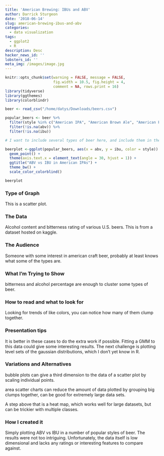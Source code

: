 ```yaml
---
title: 'American Brewing: IBUs and ABV'
author: Darrick Sturgeon
date: '2018-06-14'
slug: american-brewing-ibus-and-abv
categories:
  - data visualization
tags:
  - ggplot2
  - R
description: Desc
hacker_news_id: ''
lobsters_id: ''
meta_img: /images/image.jpg
---
```


```r
knitr::opts_chunk$set(warning = FALSE, message = FALSE, 
                      fig.width = 10.5, fig.height = 4, 
                      comment = NA, rows.print = 16)
library(tidyverse)
library(ggthemes)
library(colorblindr)
```

```r
beer <- read_csv("/home/datys/Downloads/beers.csv")
```

```r
popular_beers <- beer %>% 
  filter(style %in% c("American IPA", "American Brown Ale", "American Porter", "American Pale Ale (APA)", "Witbier", "American Amber / Red Ale", "American Blond Ale")) %>%
  filter(!is.na(abv)) %>%
  filter(!is.na(ibu))
```

```r
# I want to include several types of beer here, and include them in the same plot somehow.

beerplot <-ggplot(popular_beers, aes(x = abv, y = ibu, color = style)) + 
  geom_point() +
  theme(axis.text.x = element_text(angle = 30, hjust = 1)) +
  ggtitle("ABV vs IBU in American IPAs") +
  theme_bw() +
  scale_color_colorblind()

beerplot
```

### Type of Graph

This is a scatter plot.

### The Data

Alcohol content and bitterness rating of various U.S. beers.  This is from a dataset hosted on kaggle.

### The Audience

Someone with some interest in american craft beer, probably at least knows what some of the types are.

### What I'm Trying to Show

bitterness and alcohol percentage are enough to cluster some types of beer.

### How to read and what to look for

Looking for trends of like colors, you can notice how many of them clump together.

### Presentation tips

It is better in these cases to do the extra work if possible.  Fitting a GMM to this data could give some interesting results.  The next challenge is plotting level sets of the gaussian distributions, which I don't yet know in R.

### Variations and Alternatives

bubble plots can give a third dimension to the data of a scatter plot by scaling individual points.

area scatter charts can reduce the amount of data plotted by grouping big clumps together, can be good for extremely large data sets.

A step above that is a heat map, which works well for large datasets, but can be trickier with multiple classes.

### How I created it

Simply plotting ABV vs IBU in a number of popular styles of beer.  The results were not too intriguing.  Unfortunately, the data itself is low dimensional and lacks any ratings or interesting features to compare against.
